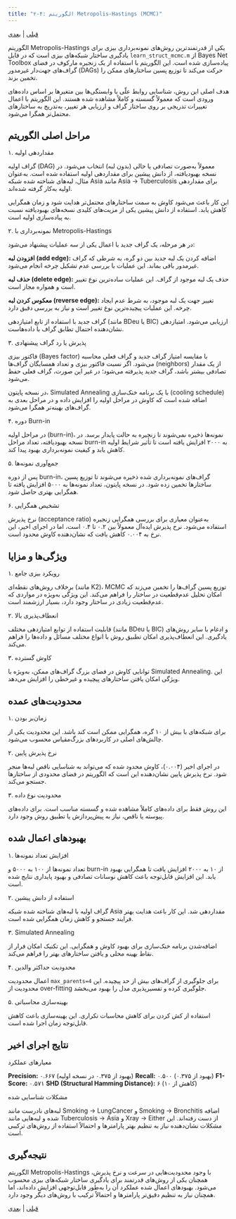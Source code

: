 ```yaml
---
title: "۲-۴: الگوریتم Metropolis-Hastings (MCMC)"
---
```


[قبلی](section4-1.qmd) | [بعدی](section4-3.qmd)

الگوریتم Metropolis-Hastings یکی از قدرتمندترین روش‌های نمونه‌برداری بیزی برای یادگیری ساختار شبکه‌های بیزی است که در فایل `learn_struct_mcmc.m` از Bayes Net Toolbox پیاده‌سازی شده است. این الگوریتم با استفاده از یک زنجیره مارکوف در فضای گراف‌های جهت‌دار غیرمدور (DAGs) حرکت می‌کند تا توزیع پسین ساختارهای ممکن را تخمین بزند.

هدف اصلی این روش، شناسایی روابط علّی یا وابستگی‌ها بین متغیرها بر اساس داده‌های ورودی است که معمولاً گسسته و کاملاً مشاهده شده هستند. این الگوریتم با اعمال تغییرات تدریجی بر روی ساختار گراف و ارزیابی هر تغییر، به‌تدریج به ساختارهای محتمل‌تر همگرا می‌شود.

## مراحل اصلی الگوریتم

 ۱. مقداردهی اولیه

گراف اولیه (DAG) معمولاً به‌صورت تصادفی یا خالی (بدون لبه) انتخاب می‌شود. در نسخه بهبودیافته، از دانش پیشین برای مقداردهی اولیه استفاده شده است. به‌عنوان مثال، لبه‌های شناخته شده شبکه Asia مانند Asia → Tuberculosis برای مقداردهی اولیه به‌کار گرفته شده‌اند.

این کار باعث می‌شود کاوش به سمت ساختارهای محتمل‌تر هدایت شود و زمان همگرایی کاهش یابد. استفاده از دانش پیشین یکی از مزیت‌های کلیدی نسخه‌های بهبودیافته نسبت به پیاده‌سازی اولیه است.

 ۲. نمونه‌برداری با Metropolis-Hastings

در هر مرحله، یک گراف جدید با اعمال یکی از سه عملیات پیشنهاد می‌شود:

**افزودن لبه (add edge):** اضافه کردن یک لبه جدید بین دو گره، به شرطی که گراف غیرمدور باقی بماند. این عملیات با بررسی عدم تشکیل چرخه انجام می‌شود.

**حذف لبه (delete edge):** حذف یک لبه موجود از گراف. این عملیات ساده‌ترین نوع تغییر است و همواره مجاز است.

**معکوس کردن لبه (reverse edge):** تغییر جهت یک لبه موجود، به شرط عدم ایجاد چرخه. این عملیات پیچیده‌ترین نوع تغییر است و نیاز به بررسی دقیق دارد.

گراف جدید با استفاده از تابع امتیازدهی (مانند BDeu یا BIC) ارزیابی می‌شود. امتیازدهی نشان‌دهنده احتمال تطابق گراف با داده‌هاست.

 ۳. پذیرش یا رد گراف پیشنهادی

فاکتور بیزی (Bayes factor) با مقایسه امتیاز گراف جدید و گراف فعلی محاسبه می‌شود. اگر نسبت فاکتور بیزی و تعداد همسایگان گراف‌ها (neighbors) از یک مقدار تصادفی بیشتر باشد، گراف جدید پذیرفته می‌شود؛ در غیر این صورت، گراف فعلی حفظ می‌شود.

در نسخه پایتون، Simulated Annealing با یک برنامه خنک‌سازی (cooling schedule) اضافه شده است که کاوش در مراحل اولیه را افزایش داده و در مراحل بعدی به گراف‌های بهینه‌تر همگرا می‌شود.

 ۴. دوره Burn-in

در مراحل اولیه (burn-in)، نمونه‌ها ذخیره نمی‌شوند تا زنجیره به حالت پایدار برسد. در نسخه بهبودیافته، تعداد مراحل burn-in به ۲۰۰۰ افزایش یافته است تا تأثیر شرایط اولیه کاهش یابد و کیفیت نمونه‌برداری بهبود پیدا کند.

 ۵. جمع‌آوری نمونه‌ها

پس از دوره burn-in، گراف‌های نمونه‌برداری شده ذخیره می‌شوند تا توزیع پسین ساختارها تخمین زده شود. در نسخه پایتون، تعداد نمونه‌ها به ۵۰۰۰ افزایش یافته تا همگرایی بهتری حاصل شود.

 ۶. تشخیص همگرایی

نرخ پذیرش (acceptance ratio) به‌عنوان معیاری برای بررسی همگرایی زنجیره استفاده می‌شود. نرخ پذیرش ایده‌آل معمولاً بین ۰.۲ تا ۰.۴ است، اما در اجرای اخیر، این نرخ به ۰.۰۰۴ کاهش یافت که نشان‌دهنده کاوش محدود است.

## ویژگی‌ها و مزایا

 ۱. رویکرد بیزی جامع

برخلاف روش‌های نقطه‌ای (مانند K2)، MCMC توزیع پسین گراف‌ها را تخمین می‌زند که امکان تحلیل عدم‌قطعیت در ساختار را فراهم می‌کند. این ویژگی به‌ویژه در مواردی که عدم‌قطعیت زیادی در ساختار وجود دارد، بسیار ارزشمند است.

 ۲. انعطاف‌پذیری بالا

قابلیت استفاده از توابع امتیازدهی مختلف (مانند BDeu یا BIC) و ادغام با سایر روش‌های یادگیری. این انعطاف‌پذیری امکان تطبیق روش با انواع مختلف مسائل و داده‌ها را فراهم می‌کند.

 ۳. کاوش گسترده

توانایی کاوش در فضای بزرگ گراف‌های ممکن، به‌ویژه با Simulated Annealing. این ویژگی امکان یافتن ساختارهای پیچیده و غیرخطی را افزایش می‌دهد.

## محدودیت‌های عمده

 ۱. زمان‌بر بودن

برای شبکه‌های با بیش از ۱۰ گره، همگرایی ممکن است کند باشد. این محدودیت یکی از چالش‌های اصلی در کاربردهای بزرگ‌مقیاس محسوب می‌شود.

 ۲. نرخ پذیرش پایین

در اجرای اخیر (۰.۰۰۴)، کاوش محدود شده که می‌تواند به شناسایی ناقص لبه‌ها منجر شود. نرخ پذیرش پایین نشان‌دهنده این است که الگوریتم در فضای محدودی از ساختارها جستجو می‌کند.

 ۳. محدودیت نوع داده

این روش فقط برای داده‌های کاملاً مشاهده شده و گسسته مناسب است. برای داده‌های پیوسته یا ناقص، نیاز به پیش‌پردازش یا تطبیق روش وجود دارد.

## بهبودهای اعمال شده

 ۱. افزایش تعداد نمونه‌ها

تعداد نمونه‌ها از ۱۰۰ به ۵۰۰۰ و burn-in از ۱۰ به ۲۰۰۰ افزایش یافت تا همگرایی بهبود یابد. این افزایش قابل‌توجه باعث کاهش نوسانات تصادفی و بهبود پایداری نتایج شده است.

 ۲. استفاده از دانش پیشین

گراف اولیه با لبه‌های شناخته شده شبکه Asia مقداردهی شد. این کار باعث هدایت بهتر فرایند جستجو و کاهش زمان همگرایی شده است.

 ۳. Simulated Annealing

اضافه‌شدن برنامه خنک‌سازی برای بهبود کاوش و همگرایی. این تکنیک امکان فرار از نقاط بهینه محلی و یافتن ساختارهای بهتر را فراهم می‌کند.

 ۴. محدودیت حداکثر والدین

اعمال محدودیت `max_parents=4` برای جلوگیری از گراف‌های بیش از حد پیچیده. این محدودیت از over-fitting جلوگیری کرده و تفسیرپذیری مدل را بهبود می‌بخشد.

 ۵. بهینه‌سازی محاسباتی

استفاده از کش کردن برای کاهش محاسبات تکراری. این بهینه‌سازی باعث کاهش قابل‌توجه زمان اجرا شده است.

## نتایج اجرای اخیر

 معیارهای عملکرد

**Precision:** ۰.۶۶۷ (بهبود از ۰.۳۷۵ در نسخه اولیه)
**Recall:** ۰.۵۰۰ (بهبود از ۰.۳۷۵)
**F1-Score:** ۰.۵۷۱
**SHD (Structural Hamming Distance):** ۶ (کاهش از ۱۰)

 مشکلات شناسایی شده

لبه‌های نادرست مانند Smoking → LungCancer و Smoking → Bronchitis اضافه شده و لبه‌هایی مانند Tuberculosis → Asia و Xray → Either از دست رفته‌اند. این مشکلات نشان‌دهنده نیاز به تنظیم بهتر پارامترها و احتمالاً استفاده از روش‌های ترکیبی است.

## نتیجه‌گیری

الگوریتم Metropolis-Hastings با وجود محدودیت‌هایی در سرعت و نرخ پذیرش، همچنان یکی از روش‌های قدرتمند برای یادگیری ساختار شبکه‌های بیزی محسوب می‌شود. بهبودهای اعمال شده عملکرد آن را به‌طور قابل‌توجهی افزایش داده‌اند، اما همچنان نیاز به تنظیم دقیق‌تر پارامترها و احتمالاً ترکیب با روش‌های دیگر وجود دارد.

[قبلی](section4-1.qmd) | [بعدی](section4-3.qmd)
